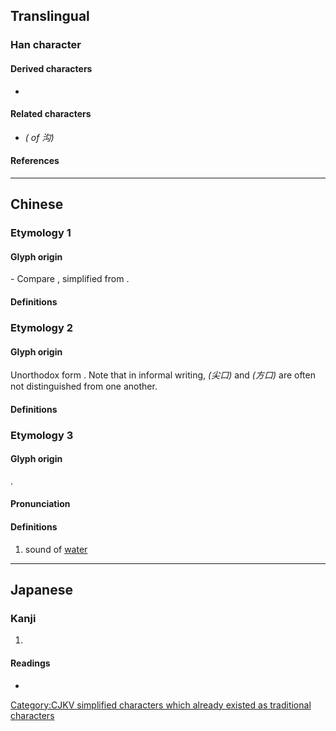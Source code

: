{{also|溝}}
{{character info}}
==Translingual==

===Han character===
{{Han char|rn=85|rad=水|as=04|sn=7|four=37120|canj=EPI,XEPI|ids=⿰氵勾}}

====Derived characters====
* {{l|mul|[[𬕋]]}}

====Related characters====
* {{l|mul|[[溝]]}} ''({{w|Traditional Chinese|Traditional form}} of 沟)''

====References====
{{Han ref|kx=0612.080|dkj=17222|dj=1005.120|hdz=31571.010|uh=6C9F}}

[[Category:CJKV simplified characters which already existed as traditional characters]]

----

==Chinese==

===Etymology 1===

====Glyph origin====
{{Han simp|溝|f=冓|t=勾}} - Compare {{zh-l|购*}}, simplified from {{zh-l|購*}}.

====Definitions====
{{zh-see|溝}}

===Etymology 2===

====Glyph origin====
Unorthodox form {{Han simp|泃|f=句|t=勾|nocap=y}}. Note that in informal writing, {{zh-l|厶}} ''(尖口)'' and {{zh-l|口*}} ''(方口)'' are often not distinguished from one another. <!-- Refer 《漢語大字典》 -->

====Definitions====
{{zh-see|泃|v}}

===Etymology 3===
{{zh-forms}}

====Glyph origin====
{{Han compound|水|alt1=氵|t1=water|勾|c1=s|c2=p|ls=psc}}.

====Pronunciation====
{{zh-pron
|m=gōu
|c=gau1
|mc=
|oc=
|cat=n
}}

====Definitions====
{{zh-hanzi}}

# {{zh-hg}} sound of [[water]] <!-- 《篇韻》 古侯切，音勾，水聲。 -->

----

==Japanese==

===Kanji===
{{ja-kanji|grade=|rs=水04}}

# {{rfdef|ja|sort=水04}}

====Readings====
* {{ja-readings|on=[[こう]] (kō), [[く]] (ku)|kun=}}
